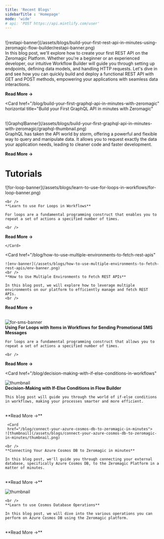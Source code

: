 ```yaml
---
title: 'Recent Blogs' 
sidebarTitle : 'Homepage' 
mode: 'wide'
# api: 'POST https://api.mintlify.com/user'
---
```


<CardGroup cols={1}>
<Card 
  href="/blog/build-your-first-rest-api-in-minutes-using-zeromagic-flow-builder" 
  horizontal
  title="Build Your First REST API in minutes using Zeromagic Flow Builder"
>

<br /> 
![restapi-banner](/assets/blogs/build-your-first-rest-api-in-minutes-using-zeromagic-flow-builder/restapi-banner.png)

<br />
In this blog post, we'll explore how to create your first REST API on the Zeromagic Platform. Whether you're a beginner or an experienced developer, our intuitive Workflow Builder will guide you through setting up endpoints, defining data models, and handling HTTP requests. Let's dive in and see how you can quickly build and deploy a functional REST API with GET and POST methods, empowering your applications with seamless data interactions.

<br />

**Read More ->**
</Card>

<Card 
  href="/blog/build-your-first-graphql-api-in-minutes-with-zeromagic" 
  horizontal
  title="Build your First GraphQL API in minutes with Zeromagic"
>
<br />
![GraphqlBanner](/assets/blogs/build-your-first-graphql-api-in-minutes-with-zeromagic/graphql-thumbnail.png)

<br />
GraphQL has taken the API world by storm, offering a powerful and flexible way to query and manipulate data. It allows you to request exactly the data your application needs, leading to cleaner code and faster development.

<br />

**Read More ->**
</Card>

</CardGroup>

# Tutorials

<CardGroup cols={2}>
  <Card
  href="/blog/learn-to-use-for-loops-in-workflows" 
  > 
    ![for-loop-banner](/assets/blogs/learn-to-use-for-loops-in-workflows/for-loop-banner.png)
    
    <br />
    **Learn to use For Loops in Workflows**

    For loops are a fundamental programming construct that enables you to repeat a set of actions a specified number of times.

    <br />  
  **Read More ->**
    
    </Card>
   <Card
  href="/blog/how-to-use-multiple-environments-to-fetch-rest-apis" 
   >     
    ![env-banner](/assets/blogs/how-to-use-multiple-environments-to-fetch-rest-apis/env-banner.png)
    <br />
    **How to Use Multiple Environments to Fetch REST APIs**

    In this blog post, we will explore how to leverage multiple environments on our platform to efficiently manage and fetch REST APIs. 
    <br />  
    
**Read More ->**

  </Card>

   <Card
   href="/blog/using-for-loops-with-items-in-workflows-for-sending-promotional-sms-messages">     
  ![for-sms-banner](/assets/blogs/using-for-loops-with-items-in-workflows-for-sending-promotional-sms-messages/for-sms-banner.png)
    <br />
    **Using For Loops with Items in Workflows for Sending Promotional SMS Messages**

    For loops are a fundamental programming construct that allows you to repeat a set of actions a specified number of times.

    <br />  
**Read More ->**

  </Card>

   <Card
   href="/blog/decision-making-with-if-else-conditions-in-workflows"
   >    
  ![thumbnail](/assets/blogs/decision-making-with-if-else-conditions-in-workflows/thumbnail.png)
    <br />
    **Decision-Making with If-Else Conditions in Flow Builder**

    This blog post will guide you through the world of if-else conditions in workflows, making your processes smarter and more efficient. 

   <br />  
**Read More ->**

  </Card>

     <Card
     href="/blog/connect-your-azure-cosmos-db-to-zeromagic-in-minutes">
    ![thumbnail](/assets/blogs/connect-your-azure-cosmos-db-to-zeromagic-in-minutes/thumbnail.png)
 
    <br />
    **Connecting Your Azure Cosmos DB to Zeromagic in minutes**

    In this blog post, we'll guide you through connecting your external database, specifically Azure Cosmos DB, to the Zeromagic Platform in a matter of minutes. 

   <br />  
**Read More ->**

  </Card>

   <Card
   href="/blog/learn-to-use-cosmos-database-operations"> 
![thumbnail](/assets/blogs/learn-to-use-cosmos-database-operations/thumbnail.png)

    <br />
    **Learn to use Cosmos Database Operations**

    In this blog post, we will dive into the various operations you can perform on Azure Cosmos DB using the Zeromagic platform. 
    
   <br />  
**Read More ->**

  </Card>
  

</CardGroup>
